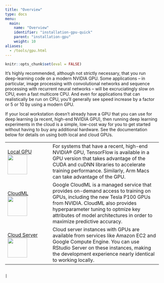 ```yaml
---
title: "Overview"
type: docs
menu:
  main:
    name: "Overview"
    identifier: "installation-gpu-quick"
    parent: "installation-gpu"
    weight: 10
aliases:
  - /tools/gpu.html
---
```


```r
knitr::opts_chunk$set(eval = FALSE)
```

It's highly recommended, although not strictly necessary, that you run
deep-learning code on a modern NVIDIA GPU. Some applications -- in
particular, image processing with convolutional networks and sequence
processing with recurrent neural networks -- will be excruciatingly slow
on CPU, even a fast multicore CPU. And even for applications that can
realistically be run on CPU, you'll generally see speed increase by a
factor or 5 or 10 by using a modern GPU.

If your local workstation doesn't already have a GPU that you can use
for deep learning (a recent, high-end NVIDIA GPU), then running deep
learning experiments in the cloud is a simple, low-cost way for you to
get started without having to buy any additional hardware. See the
documentation below for details on using both local and cloud GPUs.

|                                                                                                                                                   |                                                                                                                                                                                                                                                                               |
|---------------------|---------------------------------------------------|
| <a href="/installation/gpu/local_gpu">Local GPU<br/><img src="images/local-gpu-illustration.png" class="nav-image" width="64/"/></a>              | For systems that have a recent, high-end NVIDIA® GPU, TensorFlow is available in a GPU version that takes advantage of the CUDA and cuDNN libraries to accelerate training performance. Similarly, Arm Macs can take advantage of the GPU.                                    |
| <a href="/tools/cloudml/getting_started">CloudML<br/><img src="images/cloud-ml-illustration.png" class="nav-image" width="64/"/></a>              | Google CloudML is a managed service that provides on-demand access to training on GPUs, including the new Tesla P100 GPUs from NVIDIA. CloudML also provides hyperparameter tuning to optmize key attributes of model architectures in order to maximize predictive accuracy. |
| <a href="/installation/gpu/cloud_server_gpu">Cloud Server<br/><img src="images/cloud-server-illustration.png" class="nav-image" width="64/"/></a> | Cloud server instances with GPUs are available from services like Amazon EC2 and Google Compute Engine. You can use RStudio Server on these instances, making the development experience nearly identical to working locally.                                                 |

                                                                                                                                                      |


<!-- Paperspace image needs to be updated -->
<!-- | <a href="/installation/gpu/cloud_desktop_gpu">Cloud Desktop<br/><img src="images/cloud-desktop-illustration.png" class="nav-image" width="64/"/></a> | Virtual cloud desktops with GPUs are available from Paperspace. This provides an Ubuntu 16.04 desktop environment that you can access entirely within a web browser (note that this requires a reasonably fast internet connection to be usable).                                                                                                                                                 | -->
